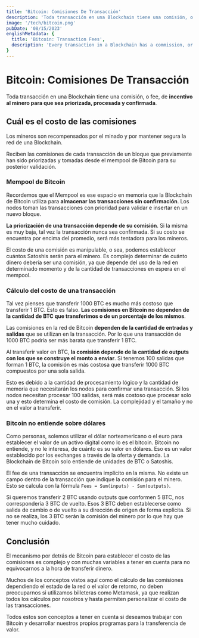 ```yaml
---
title: 'Bitcoin: Comisiones De Transacción'
description: 'Toda transacción en una Blockchain tiene una comisión, o fee, de incentivo al minero para que sea priorizada, procesada y confirmada.'
image: '/tech/bitcoin.png'
pubDate: '08/15/2023'
englishMetadata: {
  title: 'Bitcoin: Transaction Fees',
  description: 'Every transaction in a Blockchain has a commission, or fee, to encourage the miner to prioritize, process and confirm it.'
}
---
```


# Bitcoin: Comisiones De Transacción

Toda transacción en una Blockchain tiene una comisión, o fee, de **incentivo al minero para que sea priorizada, procesada y confirmada**.

## Cuál es el costo de las comisiones

Los mineros son recompensados por el minado y por mantener segura la red de una Blockchain.

Reciben las comisiones de cada transacción de un bloque que previamente han sido priorizadas y tomadas desde el mempool de Bitcoin para su posterior validación.

### Mempool de Bitcoin

Recordemos que el Mempool es ese espacio en memoria que la Blockchain de Bitcoin utiliza para **almacenar las transacciones sin confirmación**. Los nodos toman las transacciones con prioridad para validar e insertar en un nuevo bloque.

**La priorización de una transacción depende de su comisión**. Si la misma es muy baja, tal vez la transacción nunca sea confirmada. Si su costo se encuentra por encima del promedio, será más tentadora para los mineros.

El costo de una comisión es manipulable, o sea, podemos establecer cuántos Satoshis serán para el minero. Es complejo determinar de cuánto dinero debería ser una comisión, ya que depende del uso de la red en determinado momento y de la cantidad de transacciones en espera en el mempool.

### Cálculo del costo de una transacción

Tal vez pienses que transferir 1000 BTC es mucho más costoso que transferir 1 BTC. Esto es falso. **Las comisiones en Bitcoin no dependen de la cantidad de BTC que transferimos o de un porcentaje de los mismos**.

Las comisiones en la red de Bitcoin **dependen de la cantidad de entradas y salidas** que se utilizan en la transacción. Por lo que una transacción de 1000 BTC podría ser más barata que transferir 1 BTC.

Al transferir valor en BTC, **la comisión depende de la cantidad de outputs con los que se construye el monto a enviar**. Si tenemos 100 salidas que forman 1 BTC, la comisión es más costosa que transferir 1000 BTC compuestos por una sola salida.

Esto es debido a la cantidad de procesamiento lógico y la cantidad de memoria que necesitarán los nodos para confirmar una transacción. Si los nodos necesitan procesar 100 salidas, será más costoso que procesar solo una y esto determina el costo de comisión. La complejidad y el tamaño y no en el valor a transferir.

### Bitcoin no entiende sobre dólares

Como personas, solemos utilizar el dólar norteamericano o el euro para establecer el valor de un activo digital como lo es el bitcoin. Bitcoin no entiende, y no le interesa, de cuánto es su valor en dólares. Eso es un valor establecido por los exchanges a través de la oferta y demanda. La Blockchain de Bitcoin solo entiende de unidades de BTC o Satoshis.

El fee de una transacción se encuentra implícito en la misma. No existe un campo dentro de la transacción que indique la comisión para el minero. Esto se calcula con la fórmula `Fees = Sum(inputs) - Sum(outputs)`.

Si queremos transferir 2 BTC usando outputs que conformen 5 BTC, nos correspondería 3 BTC de vuelto. Esos 3 BTC deben establecerse como salida de cambio o de vuelto a su dirección de origen de forma explícita. Si no se realiza, los 3 BTC serán la comisión del minero por lo que hay que tener mucho cuidado.

## Conclusión

El mecanismo por detrás de Bitcoin para establecer el costo de las comisiones es complejo y con muchas variables a tener en cuenta para no equivocarnos a la hora de transferir dinero.

Muchos de los conceptos vistos aquí como el cálculo de las comisiones dependiendo el estado de la red o el valor de retorno, no deben preocuparnos si utilizamos billeteras como Metamask, ya que realizan todos los cálculos por nosotros y hasta permiten personalizar el costo de las transacciones.

Todos estos son conceptos a tener en cuenta si deseamos trabajar con Bitcoin y desarrollar nuestros propios programas para la transferencia de valor.
